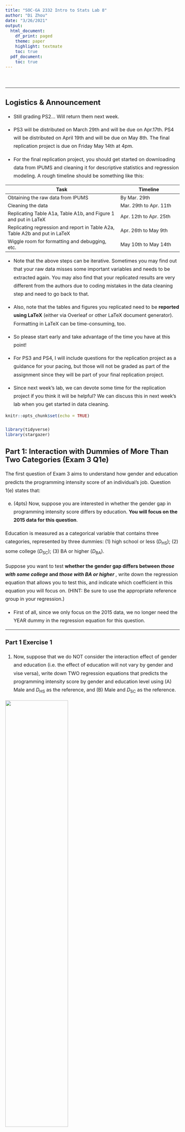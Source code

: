 ```yaml
---
title: "SOC-GA 2332 Intro to Stats Lab 8"
author: "Di Zhou"
date: "3/26/2021"
output:
  html_document:
    df_print: paged
    theme: paper
    highlight: textmate
    toc: true
  pdf_document: 
    toc: true
---
```



<style type="text/css">

body{ 

    font-size: 16px;
    line-height: 1.7em;
    <!-- text-align: justify; -->

}

blockquote {
    padding: 10px 20px;
    margin: 0 0 20px;
    font-size: 16px;
    border: solid 1px;
}

h1 { font-size: 32px; }

h2 { font-size: 24px; }

h3 { font-size: 20px; }

</style>

<br>

---

## Logistics & Announcement

* Still grading PS2... Will return them next week.  

* PS3 will be distributed on March 29th and will be due on Apr.17th. PS4 will be distributed on April 19th and will be due on May 8th. The final replication project is due on Friday May 14th at 4pm.  

* For the final replication project, you should get started on downloading data from IPUMS and cleaning it for descriptive statistics and regression modeling. A rough timeline should be something like this: 

|         Task                       |  Timeline          |
|------------------------------------|--------------------|
| Obtaining the raw data from IPUMS  | By Mar. 29th       |
| Cleaning the data                  | Mar. 29th to Apr. 11th   |
| Replicating Table A1a, Table A1b, and Figure 1 and put in LaTeX | Apr. 12th to Apr. 25th  |
| Replicating regression and report in Table A2a, Table A2b and put in LaTeX | Apr. 26th to May 9th |
| Wiggle room for formatting and debugging, etc. | May 10th to May 14th |
  
  * Note that the above steps can be iterative. Sometimes you may find out that your raw data misses some important variables and needs to be extracted again. You may also find that your replicated results are very different from the authors due to coding mistakes in the data cleaning step and need to go back to that.  
  
  * Also, note that the tables and figures you replicated need to be **reported using LaTeX** (either via Overleaf or other LaTeX document generator). Formatting in LaTeX can be time-consuming, too.  
  
  * So please start early and take advantage of the time you have at this point!
  
  * For PS3 and PS4, I will include questions for the replication project as a guidance for your pacing, but those will not be graded as part of the assignment since they will be part of your final replication project.

  * Since next week's lab, we can devote some time for the replication project if you think it will be helpful? We can discuss this in next week's lab when you get started in data cleaning.

```r
knitr::opts_chunk$set(echo = TRUE)

library(tidyverse)
library(stargazer)

```

## Part 1: Interaction with Dummies of More Than Two Categories (Exam 3 Q1e)

The first question of Exam 3 aims to understand how gender and education predicts the programming intensity score of an individual's job. Question 1(e) states that:  

  (e) (4pts) Now, suppose you are interested in whether the gender gap in programming intensity score differs by education. **You will focus on the 2015 data for this question**.  

  Education is measured as a categorical variable that contains three categories, represented by three dummies: (1) high school or less ($D_\text{HS}$); (2) some college ($D_\text{SC}$); (3) BA or higher ($D_\text{BA}$).  

  Suppose you want to test **whether the gender gap differs between *those with some college* and *those with BA or higher* **, write down the regression equation that allows you to test this, and indicate which coefficient in this equation you will focus on. (HINT: Be sure to use the appropriate reference group in your regression.)  
  
  * First of all, since we only focus on the 2015 data, we no longer need the YEAR dummy in the regression equation for this question.   
  
---
  
### Part 1 Exercise 1

  1. Now, suppose that we do NOT consider the interaction effect of gender and education (i.e. the effect of education will not vary by gender and vise versa), write down TWO regression equations that predicts the programming intensity score by gender and education level using (A) Male and $D_\text{HS}$ as the reference, and (B) Male and $D_\text{SC}$ as the reference.
  
  ![](graph/exam3_dummy_blank.png){width=60%}
    
  2. For equation (A), write down the gender gap for individuals with (i) high school, (ii) some college, and (iii) BA or higher education.
  
  3. For equation (B), write down the gender gap for individuals with (i) high school, (ii) some college, and (iii) BA or higher education.
  
  4. What is the difference in predicted gender gap for people with Some College vs. people with BA or Higher education? 
  
---


  * Suppose we now allow the effect of education to vary by gender, that is, we allow interaction between gender and education level in the regression equation, we need to make sure that **the interaction terms include all the possible interactions between the two dummy variables while excluding the reference categories**, as shown the in the graph below. 
  
  
  ![](graph/exam3_dummy_fill.png){width=60%}
  
  
---

### Part 1 Exercise 2  

  1. **Allowing the interaction between gender and education level**, write down TWO regression equations that predicts the programming intensity score by gender and education level using (A) Male and $D_\text{HS}$ as the reference, and (B) Male and $D_\text{SC}$ as the reference.
  
  2. For equation (A), write down the gender gap for individuals with (i) high school, (ii) some college, and (iii) BA or higher education.
  
  3. For equation (B), write down the gender gap for individuals with (i) high school, (ii) some college, and (iii) BA or higher education.
  
  4. Looking at your results for Q2 and Q3, which equation set up can help you answer 1e in exam 3? Why? What is your take away for choosing the reference group for interactions with dummy variables? 
  
---

## Part 2: Causality: The Naive Estimation of the Average Treatment Effect and Selection Bias


### The Fundamental Problem of Causal Inference

  "Causal effects are defined by contrasts within rows, which refer to groups of individuals observed in the treatment state or in the control state. However, only the diagonal of the table is observable, thereby rendering impossible the direct calculation of individual-level causal effects merely by means of observation and then subtraction." (Morgan and Winship:45-6) 

Group                     |     $Y^T$            |   $Y^C$
--------------------------|----------------------|----------------------
Treatment Group ($D = 1$) | Observable as $Y$   |   Counterfactual 
Control Group ($D = 0$) | Counterfactual       |   Observable as $Y$


### Naive Estimation of the Average Treatment Effect

At the population level, the **average treatment effect (ATE)** is defined as:

$$E[\Delta] = E[Y^T - Y^C] = E[Y^T] - E[Y^C]$$

Since we do not observe the population level $Y^T$ or $Y^C$, the naive approach to estimate the population level ATE uses the following equation:

$$\hat E[\Delta]_\text{NAIVE} = E[Y^T|D = 1] - E[Y^C|D = 0]$$
  
  which calculates the difference in the expected value of $Y$ in the observed treated group ($E[Y^T|D = 1]$) and the expected value of $Y$ in the observed control group ($E[Y^C|D = 0]$).  
  
  This will hold **if assignment to treatment is purely random**.  

### Selection Bias
  
  However, if there are selection bias that lead to certain kinds of unit to go into the treatment or control group, the naive estimator will be biased.  
  
  This is due to the fact that this additional factor is related to both assignment to treatment and the potential outcome.  
  
  For example, if family income both affects the likelihood of a child going to a high quality school AND one's likelihood to be unemployed in adulthood, using the naive estimation of ATE will lead us to **overstate** the effect of school quality in reducing unemployment because those in the treated group will have a lower potential outcome (unemployment risk) then the control group *even if they are not treated*.

As covered in the lecture, we can decompose the naive estimator to:

$$\hat E[\Delta]_\text{NAIVE} = E[Y^T|D=1] - E[Y^C|D=1] + E[Y^C|D=1] - E[Y^C|D=0]$$
where $E[Y^T|D=1] - E[Y^C|D=1]$ is the **treatment effect on the treated** and $E[Y^C|D=1] - E[Y^C|D=0]$ is the **selectio bias** (you can think of as the effect of the treatment on the observed control group -units failed to be selected to receive the treatment).

Although in the real world, we cannot observe the counterfactuals, we can simulate data that suffers from the selection bias problem and calculate the counterfactual $E(Y)$ for both $E[Y^T|D=0]$ and $E[Y^C|D=1]$, and thus obtain the native estimator, the treatment effect on the treated, and the selection bias.  

Following the example given in Q2 in Exam 3, let us simulate a data that has family income as a confounder for the relationship between school quality and adulthood unemployment.  


```r

# --------- Simulate First IV: Family income ---------
# Simulate a distribution of family income (in 1,000 dollar)
# random beta distribution for skewed distribution
set.seed(5678)
family_income <- 20*rbeta(1000, 2, 10) 

# Check distribution
hist(family_income) 


# --------- Simulate Second IV: School Quality Dummy ---------
# Simulate a dummy variable for high vs. low shool quality

# The probability of going to a high quality school (Dummy = 1) 
# is a linear increasing function of familty income
prob_of_high_q_sch <- (2 + scale(family_income))/7

# # Check the relationship btw family income and prob of high q sch
# tibble(prob_of_high_q_sch = prob_of_high_q_sch,
#        family_income = family_income) %>%
#   ggplot() +
#   geom_point(aes(family_income, prob_of_high_q_sch))

# Simulate the dummy variable for school quality (high = 1, low = 0)
set.seed(5678)
school_quality_dummy <- rbinom(1000, 1, prob_of_high_q_sch)


# --------- Simulate DV: Adult Unemployment ---------
set.seed(5678)
# An unemployment risk index
unemp <- 17 - 0.3*school_quality_dummy - 0.5*family_income + rnorm(1000, 0, 2)
# Check distribution
hist(unemp)


# --------- Create a Df of Simulated Data ---------
unemploy_df <- tibble(
  fam_inc = family_income,
  sch_high_q = school_quality_dummy,
  unemp = unemp
)

head(unemploy_df, 5)

```


  To obtain the counterfactual $E[Y^T|D=0]$ and $E[Y^C|D=1]$, we need to generate the individual level $y_i^T|D=0$ and $y_i^C|D=1$.  
  
  First, we can generate a counterfactual treatment state variable `sch_counterf` that equals to the opposite of the original school quality dummy `sch_high_q`.  
  
  Second, we can calculate a counterfactual unemployment index value using the same prediction equation as we simulate the DV earlier, just replace the original treatment dummy `sch_high_q` with the counterfactual treatment dummy `sch_counterf`. In other words, we generate the counterfactual DV for each individual by holding their family income as the same as before, but altering the quality of school dummy. 

```r
# --------- Add counterfactual variables---------
unemploy_df <- unemploy_df %>%
  mutate(sch_high_q_counterf = ifelse(sch_high_q == 1, 0, 1),
         unemp_counterf = 17 - 0.3*sch_high_q_counterf - 0.5*family_income + rnorm(1000, 0, 2))

head(unemploy_df, 5)

```
  
  We can check how the original and the counterfactual data is distributed...
  
  First, like the job candidate, suppose we don't have information about family income, our observation of school quality and unemployment score can be illustrated by a box plot.

```r

unemploy_df %>% 
  mutate(school_quality = ifelse(sch_high_q == 1, "High", "Low")) %>%
  ggplot(aes(school_quality, unemp, color = school_quality)) + 
  geom_boxplot() +
  labs(title = "Adulthood Unemployment Index by School Quality Dummy ",
       subtitle = "(The job candidate's argument)", 
       y = "Adulthood Unemployment Index")

# We can also do a two-sample t-test for mean difference
# t.test(unemp ~ sch_high_q, unemploy_df)

```
  
  But if we could observe family income...
  
```r

unemploy_df %>% 
  mutate(school_quality = ifelse(sch_high_q == 1, "High", "Low")) %>%
  ggplot(aes(fam_inc, unemp, color = school_quality)) + 
  geom_point(shape = 1) +
  geom_smooth(method = "lm") +
  labs(title = "Scatterplot of Family Income and Adulthood Unemployment, by School Quality Dummy",
       subtitle = "(If famility income as a confounder can be observed)",
       x = "Monthly Family Income (in $1,000) ", 
       y = "Adulthood Unemployment Score")

```
  
  We can see from the scatterplot that low quality school is more common among lower income families and vise versa.  
  
  
---

### Part 2 Exercise

1. Simulate the data using the code above (make sure to run all the code with the same set.seed() function used in the original code). Run two regression models, one with only school quality as the IV, and the other with both school quality and family income as IVs. Display your result using `stargazer()`. How does the coefficient of school quality change? 

```r

# Your code here

```

2. According to the definition and equations we learned and using the simulate data, calculate (i) the Naive Estimator of ATE, (ii) treatment effect on the treated, and (iii) selection bias. How does these values compare? Interpret your results in a few words.

```r

# Your code here

```

---

## Part 3: Replication Project: Submit Data Extract and Prepare for Replication  

In PS2, you have all worked out a list of IPUMS samples and variables to download for the article. There are some common mistakes that need to be addressed before you download the data.  

### Variables 

* As most of you pointed out, the authors only focus on black and white respondents, excluding all other races as well as Hispanics. However, the RACE variable does not contain information about **hispannic origin**. Therefore, make sure to include the HISPAN variable in your data extract. 
* As a control variable, the authors use one's **nativity status**. However, the NATIVITY variable is not available across all the samples we need to use. Use BPL instead. 

* For another control variable, **weekly working hours**, you will need both UHRSWORK and HRSWORK2 because UHRSWORK is not available for 1970. 

* A worker's **sector (public vs. private)** is also a control variable that some of you missed. You can use either CLASSWKR or IND, although IND has different coding schemes every year thus I recommend CLASSWKR (see its detailed coding).

* The authors explicitly said they used OCC1990, so if you used a different variable for occupation, make sure to correct it. In addition, please download the `occ_crosswalk.csv` file from NYU Classes (Resources > Replication Project). You will use this file to convert OCC1990 to the two-digit classification used by the authors.

* In order to calculate the DV, the authors described their data cleaning procedure as:

>"We measure earnings, the dependent variable, by **pretax wages and salary income** earned in the year prior to the survey divided by **the number of weeks that a person worked** in the year prior to the survey, **adjusted for inflation** and **converted to log**. We restrict estimation of the earnings equation to the **economically active** black and white population **age 25 to 59**, after **eliminating the top and bottom earning percentiles** from the analysis." (1046)

* All of you have selected the WAGE variable. But for "the number of weeks that a person worked in the year prior to the survey," make sure you select WKSWORK2 since WKSWORK1 is missing for some survey years.  

* To adjust your WAGE for **inflation**, read and use the information provided on [this page](https://cps.ipums.org/cps/cpi99.shtml). 

* To identify which respondents are **economically active**, you can use either LABFORCE or EMPSTAT.  

### Samples

Your data extraction should include 2010 ACS, 2000 5%, 1990 1%, 1980 5%, and for 1970, you may choose between met1, met2, sta1 and sta2 since the authors were unclear about which 1970 sample they used. But make sure that the variables you selected are available across your samples.  

---

### Part 3 Exercise

1. Based on above discussions, update your IPUMS Data Cart and submit a screenshot of your Data Cart to Slack. Then, submit a data extract request (make sure to jot down a note in "describe your extract" for your future reference).  

2. Sign in to your Github account, create a Repo called "final_rep" (or other names you like), sync this repo to your local replication project folder. 

3. After your data is ready, save it to your local replication project folder and **create a `.Rproj` file in this folder** before you start coding. Make sure to **sync your coding files to Github** once in a while to track your coding history. Note that you cannot sync your raw data since it is too large, but you should sync the rest of your files. 

---

